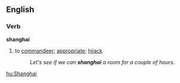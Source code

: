{{See|Shanghai}}
==English==

===Verb===
'''shanghai'''
# to [[commandeer]]; [[appropriate]]; [[hijack]]
#:''Let's see if we can '''shanghai''' a room for a couple of hours.''

[[hu:Shanghai]]